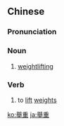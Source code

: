 {{also|举重}}
==Chinese==
{{zh-forms|s=举重}}

===Pronunciation===
{{zh-pron
|m=jǔzhòng
|c=geoi2 cung5
|mn=kí-tāng/kú-tāng
|cat=n,v
}}

===Noun===
{{zh-noun}}

# {{lb|zh|sports}} [[weightlifting]]

===Verb===
{{zh-verb}}

# to [[lift]] [[weight]]s

[[ko:舉重]]
[[ja:舉重]]